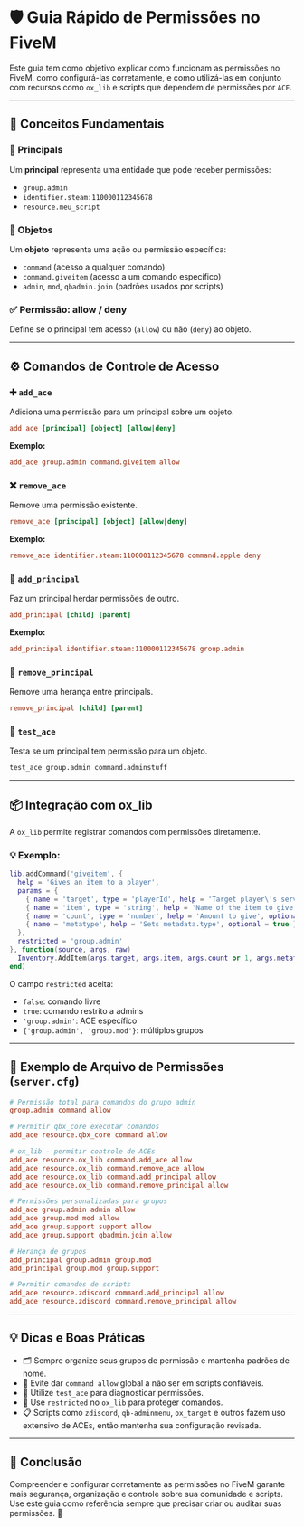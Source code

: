 # 🛡️ Guia Rápido de Permissões no FiveM

Este guia tem como objetivo explicar como funcionam as permissões no FiveM, como configurá-las corretamente, e como utilizá-las em conjunto com recursos como `ox_lib` e scripts que dependem de permissões por `ACE`.

---

## 🧠 Conceitos Fundamentais

### 🔑 Principals

Um **principal** representa uma entidade que pode receber permissões:

* `group.admin`
* `identifier.steam:110000112345678`
* `resource.meu_script`

### 🎯 Objetos

Um **objeto** representa uma ação ou permissão específica:

* `command` (acesso a qualquer comando)
* `command.giveitem` (acesso a um comando específico)
* `admin`, `mod`, `qbadmin.join` (padrões usados por scripts)

### ✅ Permissão: allow / deny

Define se o principal tem acesso (`allow`) ou não (`deny`) ao objeto.

---

## ⚙️ Comandos de Controle de Acesso

### ➕ `add_ace`

Adiciona uma permissão para um principal sobre um objeto.

```cfg
add_ace [principal] [object] [allow|deny]
```

**Exemplo:**

```cfg
add_ace group.admin command.giveitem allow
```

### ❌ `remove_ace`

Remove uma permissão existente.

```cfg
remove_ace [principal] [object] [allow|deny]
```

**Exemplo:**

```cfg
remove_ace identifier.steam:110000112345678 command.apple deny
```

### 👥 `add_principal`

Faz um principal herdar permissões de outro.

```cfg
add_principal [child] [parent]
```

**Exemplo:**

```cfg
add_principal identifier.steam:110000112345678 group.admin
```

### 🔁 `remove_principal`

Remove uma herança entre principals.

```cfg
remove_principal [child] [parent]
```

### 🧪 `test_ace`

Testa se um principal tem permissão para um objeto.

```bash
test_ace group.admin command.adminstuff
```

---

## 📦 Integração com ox\_lib

A `ox_lib` permite registrar comandos com permissões diretamente.

### 💡 Exemplo:

```lua
lib.addCommand('giveitem', {
  help = 'Gives an item to a player',
  params = {
    { name = 'target', type = 'playerId', help = 'Target player\'s server id' },
    { name = 'item', type = 'string', help = 'Name of the item to give' },
    { name = 'count', type = 'number', help = 'Amount to give', optional = true },
    { name = 'metatype', help = 'Sets metadata.type', optional = true }
  },
  restricted = 'group.admin'
}, function(source, args, raw)
  Inventory.AddItem(args.target, args.item, args.count or 1, args.metatype)
end)
```

O campo `restricted` aceita:

* `false`: comando livre
* `true`: comando restrito a admins
* `'group.admin'`: ACE específico
* `{'group.admin', 'group.mod'}`: múltiplos grupos

---

## 📝 Exemplo de Arquivo de Permissões (`server.cfg`)

```cfg
# Permissão total para comandos do grupo admin
group.admin command allow

# Permitir qbx_core executar comandos
add_ace resource.qbx_core command allow

# ox_lib - permitir controle de ACEs
add_ace resource.ox_lib command.add_ace allow
add_ace resource.ox_lib command.remove_ace allow
add_ace resource.ox_lib command.add_principal allow
add_ace resource.ox_lib command.remove_principal allow

# Permissões personalizadas para grupos
add_ace group.admin admin allow
add_ace group.mod mod allow
add_ace group.support support allow
add_ace group.support qbadmin.join allow

# Herança de grupos
add_principal group.admin group.mod
add_principal group.mod group.support

# Permitir comandos de scripts
add_ace resource.zdiscord command.add_principal allow
add_ace resource.zdiscord command.remove_principal allow

```

---

## 💡 Dicas e Boas Práticas

* 🗂️ Sempre organize seus grupos de permissão e mantenha padrões de nome.
* 🚫 Evite dar `command allow` global a não ser em scripts confiáveis.
* 🧪 Utilize `test_ace` para diagnosticar permissões.
* 🔐 Use `restricted` no `ox_lib` para proteger comandos.
* 📋 Scripts como `zdiscord`, `qb-adminmenu`, `ox_target` e outros fazem uso extensivo de ACEs, então mantenha sua configuração revisada.

---

## 🏁 Conclusão

Compreender e configurar corretamente as permissões no FiveM garante mais segurança, organização e controle sobre sua comunidade e scripts. Use este guia como referência sempre que precisar criar ou auditar suas permissões. 🚀